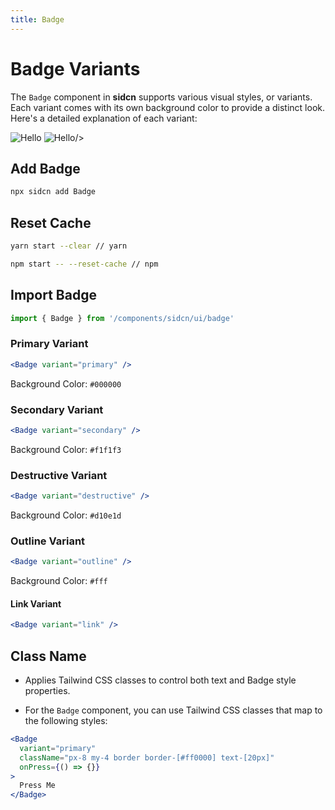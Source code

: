 ```yaml
---
title: Badge
---
```



# Badge Variants

The `Badge` component in **sidcn** supports various visual styles, or variants. Each variant comes with its own background color to provide a distinct look. Here's a detailed explanation of each variant:





<div style={{ display: "flex", flexDirection: "row",marginTop:40}}>
  <Image
    src="/assets/components/Badge/Frame.svg"
    alt="Hello"
    width={250}
    height={250}
    style={{marginLeft:'auto',marginRight:10}}
  />
  <Image
    src="/assets/components/Badge/Frame-1.svg"
    alt="Hello"
    width={250}
    height={250}
    style={{marginRight:'auto',marginLeft:10}}

/>


</div>

## Add Badge


```jsx copy
npx sidcn add Badge
```

##  Reset Cache

```bash copy
yarn start --clear // yarn

npm start -- --reset-cache // npm
```

## Import Badge


```jsx copy
import { Badge } from '/components/sidcn/ui/badge'
```

### Primary Variant


```jsx copy
<Badge variant="primary" />
```

Background Color: `#000000`

### Secondary Variant


```jsx copy
<Badge variant="secondary" />
```

Background Color: `#f1f1f3`

### Destructive Variant


```jsx copy
<Badge variant="destructive" />
```

Background Color: `#d10e1d`

### Outline Variant


```jsx copy
<Badge variant="outline" />
```

Background Color: `#fff`

#### Link Variant


```jsx
<Badge variant="link" />
```

## Class Name

- Applies Tailwind CSS classes to control both text and Badge style properties.

- For the `Badge` component, you can use Tailwind CSS classes that map to the following styles:

```jsx
<Badge
  variant="primary"
  className="px-8 my-4 border border-[#ff0000] text-[20px]"
  onPress={() => {}}
>
  Press Me
</Badge>
```
